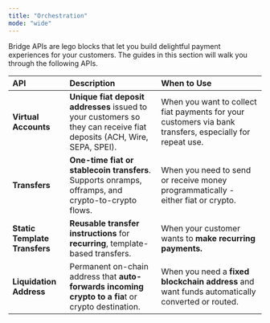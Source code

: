 ```yaml
---
title: "Orchestration"
mode: "wide"
---
```


Bridge APIs are lego blocks that let you build delightful payment experiences for your customers. The guides in this section will walk you through the following APIs.

| **API**                       | **Description**                                                                                                       | **When to Use**                                                                                          |
| :---------------------------- | :-------------------------------------------------------------------------------------------------------------------- | :------------------------------------------------------------------------------------------------------- |
| **Virtual Accounts**          | **Unique fiat deposit addresses** issued to your customers so they can receive fiat deposits (ACH, Wire, SEPA, SPEI). | When you want to collect fiat payments for your customers via bank transfers, especially for repeat use. |
| **Transfers**                 | **One-time fiat or stablecoin transfers**. Supports onramps, offramps, and crypto-to-crypto flows.                    | When you need to send or receive money programmatically - either fiat or crypto.                         |
| **Static Template Transfers** | **Reusable transfer instructions** for **recurring**, template-based transfers.                                       | When your customer wants to **make recurring payments.**                                                 |
| **Liquidation Address**       | Permanent on-chain address that **auto-forwards incoming crypto to a fia**t or crypto destination.                    | When you need a **fixed blockchain address** and want funds automatically converted or routed.           |